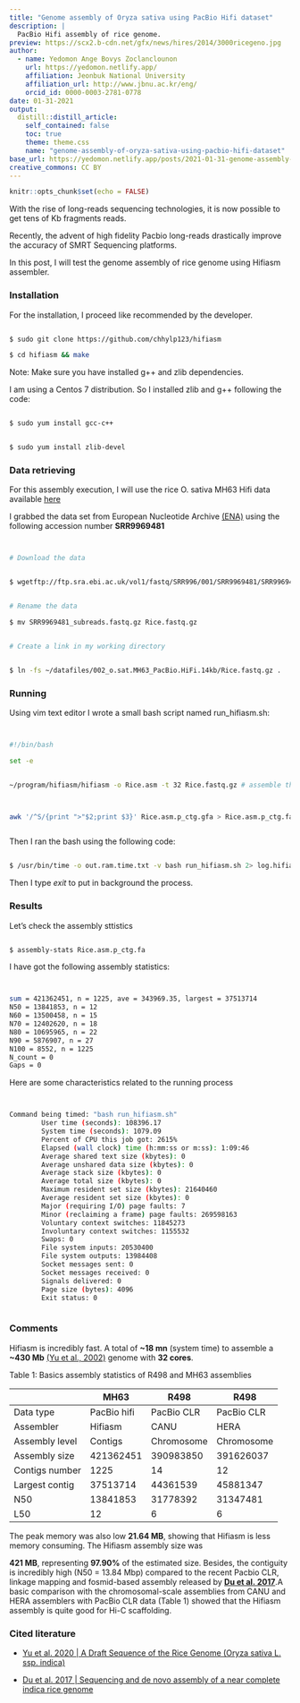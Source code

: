 ```yaml
---
title: "Genome assembly of Oryza sativa using PacBio Hifi dataset"
description: |
  PacBio Hifi assembly of rice genome.
preview: https://scx2.b-cdn.net/gfx/news/hires/2014/3000ricegeno.jpg
author:
  - name: Yedomon Ange Bovys Zoclanclounon
    url: https://yedomon.netlify.app/
    affiliation: Jeonbuk National University
    affiliation_url: http://www.jbnu.ac.kr/eng/
    orcid_id: 0000-0003-2781-0778
date: 01-31-2021
output:
  distill::distill_article:
    self_contained: false
    toc: true
    theme: theme.css
    name: "genome-assembly-of-oryza-sativa-using-pacbio-hifi-dataset"
base_url: https://yedomon.netlify.app/posts/2021-01-31-genome-assembly-of-oryza-sativa-using-pacbio-hifi-dataset/
creative_commons: CC BY
---
```



```r
knitr::opts_chunk$set(echo = FALSE)
```




With the rise of long-reads sequencing technologies, it is now possible to get tens of Kb fragments reads.

Recently, the advent of high fidelity Pacbio long-reads drastically improve the accuracy of SMRT Sequencing platforms.


In this post, I will test the genome assembly of rice genome using Hifiasm assembler. 





### Installation

For the installation, I proceed like recommended by the developer.



```bash

$ sudo git clone https://github.com/chhylp123/hifiasm

$ cd hifiasm && make

```

Note: Make sure you have installed g++ and zlib dependencies.

I am using a Centos 7 distribution. So I installed zlib and g++ following the code:



```bash

$ sudo yum install gcc-c++


$ sudo yum install zlib-devel

```



### Data retrieving


For this assembly execution, I will use the rice O. sativa MH63 Hifi data available [here](ftp://ftp.sra.ebi.ac.uk/vol1/fastq/SRR996/001/SRR9969481/SRR9969481_subreads.fastq.gz)

I grabbed the data set from European Nucleotide Archive [(ENA)](https://www.ebi.ac.uk/ena/browser/home) using the following accession number **SRR9969481**



```bash


# Download the data


$ wgetftp://ftp.sra.ebi.ac.uk/vol1/fastq/SRR996/001/SRR9969481/SRR9969481_subreads.fastq.gz


# Rename the data

$ mv SRR9969481_subreads.fastq.gz Rice.fastq.gz


# Create a link in my working directory


$ ln -fs ~/datafiles/002_o.sat.MH63_PacBio.HiFi.14kb/Rice.fastq.gz .


```




### Running



Using vim text editor I wrote a small bash script named run_hifiasm.sh:




```bash


#!/bin/bash

set -e


~/program/hifiasm/hifiasm -o Rice.asm -t 32 Rice.fastq.gz # assemble the genome



awk '/^S/{print ">"$2;print $3}' Rice.asm.p_ctg.gfa > Rice.asm.p_ctg.fa # get primary contigs in FASTA



```


Then I ran the bash using the following code:


```bash

$ /usr/bin/time -o out.ram.time.txt -v bash run_hifiasm.sh 2> log.hifiasm & 


```


Then I type *exit* to put in background the process.


### Results


Let's check the assembly sttistics


```bash

$ assembly-stats Rice.asm.p_ctg.fa


```


I have got the following assembly statistics:


```bash


sum = 421362451, n = 1225, ave = 343969.35, largest = 37513714
N50 = 13841853, n = 12
N60 = 13500458, n = 15
N70 = 12402620, n = 18
N80 = 10695965, n = 22
N90 = 5876907, n = 27
N100 = 8552, n = 1225
N_count = 0
Gaps = 0


```

Here are some characteristics related to the running process



```bash


Command being timed: "bash run_hifiasm.sh"
        User time (seconds): 108396.17
        System time (seconds): 1079.09
        Percent of CPU this job got: 2615%
        Elapsed (wall clock) time (h:mm:ss or m:ss): 1:09:46
        Average shared text size (kbytes): 0
        Average unshared data size (kbytes): 0
        Average stack size (kbytes): 0
        Average total size (kbytes): 0
        Maximum resident set size (kbytes): 21640460
        Average resident set size (kbytes): 0
        Major (requiring I/O) page faults: 7
        Minor (reclaiming a frame) page faults: 269598163
        Voluntary context switches: 11845273
        Involuntary context switches: 1155532
        Swaps: 0
        File system inputs: 20530400
        File system outputs: 13984408
        Socket messages sent: 0
        Socket messages received: 0
        Signals delivered: 0
        Page size (bytes): 4096
        Exit status: 0



```




### Comments


Hifiasm is incredibly fast. A total of **~18 mn** (system time) to assemble a **~430 Mb** [(Yu et al., 2002)](https://science.sciencemag.org/content/296/5565/79) genome with **32 cores**.


Table 1: Basics assembly statistics of R498 and MH63 assemblies

|                | MH63        | R498       | R498       |
| -------------- | ----------- | ---------- | ---------- |
| Data type      | PacBio hifi | PacBio CLR | PacBio CLR |
| Assembler      | Hifiasm     | CANU       | HERA       |
| Assembly level | Contigs     | Chromosome | Chromosome |
| Assembly size  | 421362451   | 390983850  | 391626037  |
| Contigs number | 1225        | 14         | 12         |
| Largest contig | 37513714    | 44361539   | 45881347   |
| N50            | 13841853    | 31778392   | 31347481   |
| L50            | 12          | 6          | 6          |



The peak memory was also low **21.64 MB**, showing that Hifiasm is less memory consuming. The Hifiasm assembly size was

**421 MB**, representing **97.90%** of the estimated size. Besides, the contiguity is incredibly high (N50 = 13.84 Mbp) compared to the recent Pacbio CLR, linkage mapping and fosmid-based assembly released by [**Du et al. 2017**](https://www.nature.com/articles/ncomms15324).A basic comparison with the chromosomal-scale assemblies from CANU  and HERA assemblers with PacBio CLR data (Table 1) showed that the Hifiasm assembly is quite good for Hi-C scaffolding. 






### Cited literature 


- [Yu et al. 2020 | A Draft Sequence of the Rice Genome (Oryza sativa L. ssp. indica)](https://science.sciencemag.org/content/296/5565/79)


- [Du et al. 2017 | Sequencing and de novo assembly of a near complete indica rice genome](https://www.nature.com/articles/ncomms15324#Tab2)


